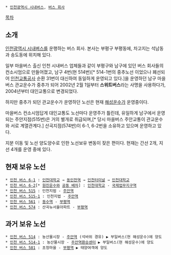  * [[인천광역시 시내버스]], [[버스 회사]]

[[목차]]

== 소개 ==
[[인천광역시 시내버스]]를 운행하는 버스 회사. 본사는 부평구 부평동에, 차고지는 석남동과 송도동에 위치해 있다.

일부 마을버스 출신 인천 시내버스 업체들과 같이 부평구와 남구에 있던 버스 회사들의 컨소시엄으로 만들어졌고, 남구 4번(현 514번)[* 514-1번의 중추노선 이었으나 폐선되어 [[인천교통공사]] 순환 31번이 대신하여 동일하게 운영되고 있다.]을 운영하던 남구 마을버스 관교운수가 중추가 되어 2002년 2월 1일부터 '''스위트버스'''라는 사명을 사용하다가, 2004년부터 대인교통으로 변경되었다.

하지만 중추가 되던 관교운수가 운영하던 노선은 현재 [[해성운수]]가 운영중이다.

마을버스 컨소시엄답게 대인교통도 노선마다 운영주가 틀린데, 유일하게 남구에서 운영되는 주안지점(515번)은 거의 별개로 취급되며,[* 당시 마을버스 주안교통이 관교운수와 서로 계열관계다.] 산곡지점(574번)이 6-1, 6-2번을 소유하고 있으며 운영하고 있다.

지분 이동 및 노선 양도양수로 인한 노선보유 변동이 잦은 편이다. 현재는 간선 2개, 지선 4개를 운영 중에 있다.

== 현재 보유 노선 ==
 * [[인천 버스 6-1]] : [[인천대학교]] → [[동인천역]] → [[인천터미널]] → [[인천대학교]]
 * [[인천 버스 6-2]][* [[원진운수]]와 [[공동 배차]]] : [[인천대학교]] - [[국제업무지구역]]
 * [[인천 버스 515]] : 인천지법 - [[주안역]]
 * [[인천 버스 515-1]] : 인천지법 - [[주안역]]
 * [[인천 버스 561]] : [[동수역]] - [[부평역]]
 * [[인천 버스 574]] : 산곡뉴서울아파트 - [[부평역]]

== 과거 보유 노선 ==
 * [[인천 버스 순환 31|인천 버스 514]] : 농산물시장 - [[주안역]] (석바위 경유) ▶ 부일버스(현 해성운수)에 양도
 * [[인천 버스 514-1]] : 농산물시장 - [[주안역]]환승센터 ▶ 부일버스(현 해성운수)에 양도
 * [[인천 버스 581]] : 초정마을 - [[부평역]] ▶ 태양여객에 양도
